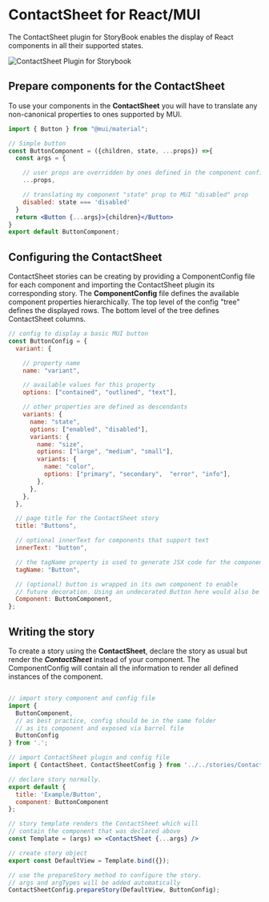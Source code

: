 

<Meta title="Example/Introduction" />


# ContactSheet for React/MUI

The ContactSheet plugin for StoryBook enables the display of React components in all their supported states.

![ContactSheet Plugin for Storybook](http://rubiks.miltonjones.nl/assets/ContactSheetButtons.png)

## Prepare components for the ContactSheet

To use your components in the **ContactSheet** you will have to translate any non-canonical properties to 
ones supported by MUI.

```jsx
import { Button } from "@mui/material"; 

// Simple button
const ButtonComponent = ({children, state, ...props}) =>{
  const args = {

    // user props are overridden by ones defined in the component config
    ...props,

    // translating my component "state" prop to MUI "disabled" prop
    disabled: state === 'disabled'
  }
  return <Button {...args}>{children}</Button>
}
export default ButtonComponent;
```

## Configuring the ContactSheet 
ContactSheet stories can be creating by providing a ComponentConfig file for each component and importing the 
ContactSheet plugin its corresponding story. The **ComponentConfig** file defines the available component properties
hierarchically. The top level of the config "tree" defines the displayed rows. The bottom level of the tree 
defines ContactSheet columns.


```jsx
// config to display a basic MUI button
const ButtonConfig = {
  variant: {

    // property name
    name: "variant",

    // available values for this property
    options: ["contained", "outlined", "text"],

    // other properties are defined as descendants
    variants: {
      name: "state",
      options: ["enabled", "disabled"],
      variants: {
        name: "size",
        options: ["large", "medium", "small"],
        variants: {
          name: "color",
          options: ["primary", "secondary",  "error", "info"],
        },
      },
    },
  },

  // page title for the ContactSheet story
  title: "Buttons",

  // optional innerText for components that support text
  innerText: "button",

  // the tagName property is used to generate JSX code for the component
  tagName: "Button", 

  // (optional) button is wrapped in its own component to enable
  // future decoration. Using an undecorated Button here would also be valid.
  Component: ButtonComponent,
};
```

## Writing the story

To create a story using the **ContactSheet**, declare the story as usual but render the 
***ContactSheet*** instead of your component. The ComponentConfig will contain all the information 
to render all defined instances of the component.

```jsx

// import story component and config file
import { 
  ButtonComponent, 
  // as best practice, config should be in the same folder
  // as its component and exposed via barrel file
  ButtonConfig 
} from '.';

// import ContactSheet plugin and config file
import { ContactSheet, ContactSheetConfig } from '../../stories/ContactSheet';  

// declare story normally.
export default {
  title: 'Example/Button',
  component: ButtonComponent
};

// story template renders the ContactSheet which will 
// contain the component that was declared above
const Template = (args) => <ContactSheet {...args} />

// create story object
export const DefaultView = Template.bind({});

// use the prepareStory method to configure the story.
// args and argTypes will be added automatically
ContactSheetConfig.prepareStory(DefaultView, ButtonConfig);

```

  

